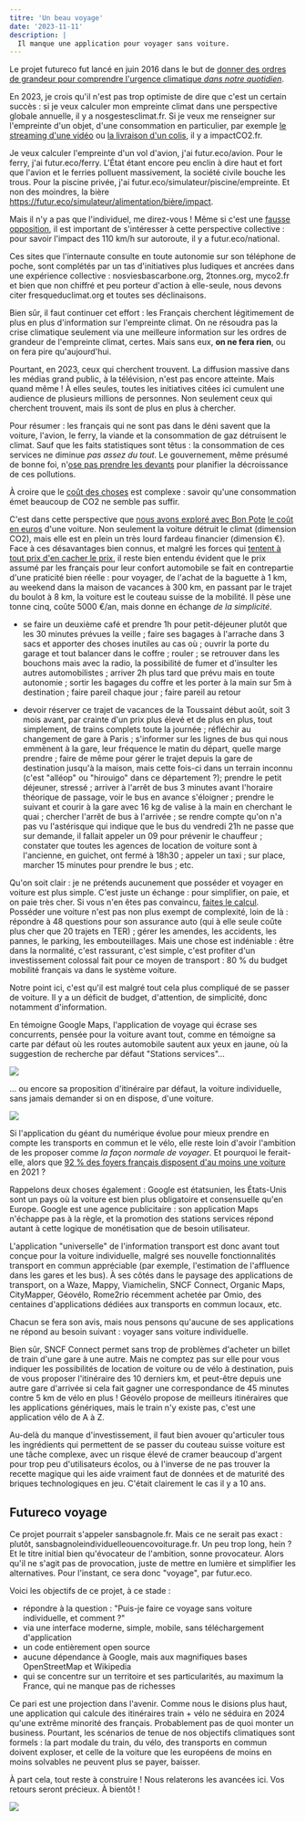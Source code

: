 ```yaml
---
titre: 'Un beau voyage'
date: '2023-11-11'
description: |
  Il manque une application pour voyager sans voiture.
---
```




Le projet futureco fut lancé en juin 2016 dans le but de [donner des ordres de grandeur pour comprendre l'urgence climatique *dans notre quotidien*](/a-propos). 

En 2023, je crois qu'il n'est pas trop optimiste de dire que c'est un certain succès : si je veux calculer mon empreinte climat dans une perspective globale annuelle, il y a nosgestesclimat.fr. Si je veux me renseigner sur l'empreinte d'un objet, d'une consommation en particulier, par exemple [le streaming d'une vidéo](https://impactco2.fr/numerique) ou [la livraison d'un colis](https://impactco2.fr/livraison), il y a impactCO2.fr. 

Je veux calculer l'empreinte d'un vol d'avion, j'ai futur.eco/avion. Pour le ferry, j'ai futur.eco/ferry. L'État étant encore peu enclin à dire haut et fort que l'avion et le ferries polluent massivement, la société civile bouche les trous. Pour la piscine privée, j'ai futur.eco/simulateur/piscine/empreinte. Et non des moindres, la bière https://futur.eco/simulateur/alimentation/bière/impact.

Mais il n'y a pas que l'individuel, me direz-vous ! Même si c'est une [fausse opposition](https://kont.me/éloge-décroissance-individuelle), il est important de s'intéresser à cette perspective collective : pour savoir l'impact des 110 km/h sur autoroute, il y a futur.eco/national.

Ces sites que l'internaute consulte en toute autonomie sur son téléphone de poche, sont complétés par un tas d'initiatives plus ludiques et ancrées dans une expérience collective : nosviesbascarbone.org, 2tonnes.org, myco2.fr et bien que non chiffré et peu porteur d'action à elle-seule, nous devons citer fresqueduclimat.org et toutes ses déclinaisons.

Bien sûr, il faut continuer cet effort : les Français cherchent légitimement de plus en plus d'information sur l'empreinte climat. On ne résoudra pas la crise climatique seulement via une meilleure information sur les ordres de grandeur de l'empreinte climat, certes. Mais sans eux, **on ne fera rien**, ou on fera pire qu'aujourd'hui.

Pourtant, en 2023, ceux qui cherchent trouvent. La diffusion massive dans les médias grand public, à la télévision, n'est pas encore atteinte. Mais quand même ! À elles seules, toutes les initiatives citées ici cumulent une audience de plusieurs millions de personnes. Non seulement ceux qui cherchent trouvent, mais ils sont de plus en plus à chercher. 

Pour résumer : les français qui ne sont pas dans le déni savent que la voiture, l'avion, le ferry, la viande et la consommation de gaz détruisent le climat. Sauf que les faits statistiques sont têtus : la consommation de ces services ne diminue *pas assez du tout*. Le gouvernement, même présumé de bonne foi, n'[ose pas prendre les devants](https://kont.me/versez-votre-acompte-écologique) pour planifier la décroissance de ces pollutions. 

À croire que le [coût des choses](https://kont.me/le-cout-des-choses) est complexe : savoir qu'une consommation émet beaucoup de CO2 ne semble pas suffir. 

C'est dans cette perspective que [nous avons exploré avec Bon Pote](https://bonpote.com/le-vrai-cout-dune-voiture-ou-de-la-voiture) [le coût en euros](/voyage/cout-voiture) d'une voiture. Non seulement la voiture détruit le climat (dimension CO2), mais elle est en plein un très lourd fardeau financier (dimension €). Face à ces désavantages bien connus, et malgré les forces qui [tentent à tout prix d'en cacher le prix](https://www.cc37.org/le-chiffre-du-mois-3-milliards-vs-46-milliards), il reste bien entendu évident que le prix assumé par les français pour leur confort automobile se fait en contrepartie d'une praticité bien réelle : pour voyager, de l'achat de la baguette à 1 km, au weekend dans la maison de vacances à 300 km, en passant par le trajet du boulot à 8 km, la voiture est le couteau suisse de la mobilité. Il pèse une tonne cinq, coûte 5000 €/an, mais donne en échange *de la simplicité*.

- se faire un deuxième café et prendre 1h pour petit-déjeuner plutôt que les 30 minutes prévues la veille ; faire ses bagages à l'arrache dans 3 sacs et apporter des choses inutiles au cas où ; ouvrir la porte du garage et tout balancer dans le coffre ; rouler ; se retrouver dans les bouchons mais avec la radio, la possibilité de fumer et d'insulter les autres automobilistes ; arriver 2h plus tard que prévu mais en toute autonomie ; sortir les bagages du coffre et les porter à la main sur 5m à destination ; faire pareil chaque jour ; faire pareil au retour

- devoir réserver ce trajet de vacances de la Toussaint début août, soit 3 mois avant, par crainte d'un prix plus élevé et de plus en plus, tout simplement, de trains complets toute la journée ; réfléchir au changement de gare à Paris ; s'informer sur les lignes de bus qui nous emmènent à la gare, leur fréquence le matin du départ, quelle marge prendre ; faire de même pour gérer le trajet depuis la gare de destination jusqu'à la maison, mais cette fois-ci dans un terrain inconnu (c'est "alléop" ou "hirouigo" dans ce département ?); prendre le petit déjeuner, stressé ; arriver à l'arrêt de bus 3 minutes avant l'horaire théorique de passage, voir le bus en avance s'éloigner ; prendre le suivant et courir à la gare avec 16 kg de valise à la main en cherchant le quai ; chercher l'arrêt de bus à l'arrivée ; se rendre compte qu'on n'a pas vu l'astérisque qui indique que le bus du vendredi 21h ne passe que sur demande, il fallait appeler un 09 pour prévenir le chauffeur ; constater que toutes les agences de location de voiture sont à l'ancienne, en guichet, ont fermé à 18h30 ; appeler un taxi ; sur place, marcher 15 minutes pour prendre le bus ; etc. 

Qu'on soit clair : je ne prétends aucunement que posséder et voyager en voiture est plus simple. C'est juste un échange : pour simplifier, on paie, et on paie très cher. Si vous n'en êtes pas convaincu, [faites le calcul](/voyage/cout-voiture). Posséder une voiture n'est pas non plus exempt de complexité, loin de là : répondre à 48 questions pour son assurance auto (qui à elle seule coûte plus cher que 20 trajets en TER) ; gérer les amendes, les accidents, les pannes, le parking, les embouteillages. Mais une chose est indéniable : être dans la normalité, c'est rassurant, c'est simple, c'est profiter d'un investissement colossal fait pour ce moyen de transport : 80 % du budget mobilité français va dans le système voiture. 

Notre point ici, c'est qu'il est malgré tout cela plus compliqué de se passer de voiture. Il y a un déficit de budget, d'attention, de simplicité, donc notamment d'information.

En témoigne Google Maps, l'application de voyage qui écrase ses concurrents, pensée pour la voiture avant tout, comme en témoigne sa carte par défaut où les routes automobile sautent aux yeux en jaune, où la suggestion de recherche par défaut "Stations services"...

![](/blog-images/google-maps-accueil.png)

... ou encore sa proposition d'itinéraire par défaut, la voiture individuelle, sans jamais demander si on en dispose, d'une voiture.

![](/blog-images/google-maps-itinéraire.png)

Si l'application du géant du numérique évolue pour mieux prendre en compte les transports en commun et le vélo, elle reste loin d'avoir l'ambition de les proposer comme *la façon normale de voyager*. Et pourquoi le ferait-elle, alors que [92 % des foyers français disposent d'au moins une voiture](https://www.ouest-france.fr/economie/transports/la-vie-sans-voiture-mission-impossible-pour-72-des-francais-2e9fb338-7dee-11ec-92fb-6689e2d2ee1b) en 2021 ? 

Rappelons deux choses également : Google est étatsunien, les États-Unis sont un pays où la voiture est bien plus obligatoire et consensuelle qu'en Europe. Google est une agence publicitaire : son application Maps n'échappe pas à la règle, et la promotion des stations services répond autant à cette logique de monétisation que de besoin utilisateur.

L'application "universelle" de l'information transport est donc avant tout conçue pour la voiture individuelle, malgré ses nouvelle fonctionnalités transport en commun appréciable (par exemple, l'estimation de l'affluence dans les gares et les bus). À ses côtés dans le paysage des applications de transport, on a Waze, Mappy, Viamichelin, SNCF Connect, Organic Maps, CityMapper, Géovélo, Rome2rio récemment achetée par Omio, des centaines d'applications dédiées aux transports en commun locaux, etc. 

Chacun se fera son avis, mais nous pensons qu'aucune de ses applications ne répond au besoin suivant : voyager sans voiture individuelle. 

Bien sûr, SNCF Connect permet sans trop de problèmes d'acheter un billet de train d'une gare à une autre. Mais ne comptez pas sur elle pour vous indiquer les possibilités de location de voiture ou de vélo à destination, puis de vous proposer l'itinéraire des 10 derniers km, et peut-être depuis une autre gare d'arrivée si cela fait gagner une correspondance de 45 minutes contre 5 km de vélo en plus ! Géovélo propose de meilleurs itinéraires que les applications génériques, mais le train n'y existe pas, c'est une application vélo de A à Z.

Au-delà du manque d'investissement, il faut bien avouer qu'articuler tous les ingrédients qui permettent de se passer du couteau suisse voiture est une tâche complexe, avec un risque élevé de cramer beaucoup d'argent pour trop peu d'utilisateurs écolos, ou à l'inverse de ne pas trouver la recette magique qui les aide vraiment faut de données et de maturité des briques technologiques en jeu. C'était clairement le cas il y a 10 ans.


## Futureco voyage

Ce projet pourrait s'appeler sansbagnole.fr. Mais ce ne serait pas exact : plutôt, sansbagnoleindividuelleouencovoiturage.fr. Un peu trop long, hein ? Et le titre initial bien qu'évocateur de l'ambition, sonne provocateur. Alors qu'il ne s'agit pas de provocation, juste de mettre en lumière et simplifier les alternatives. Pour l'instant, ce sera donc "voyage", par futur.eco.

Voici les objectifs de ce projet, à ce stade : 
- répondre à la question : "Puis-je faire ce voyage sans voiture individuelle, et comment ?"
- via une interface moderne, simple, mobile, sans téléchargement d'application
- un code entièrement open source
- aucune dépendance à Google, mais aux magnifiques bases OpenStreetMap et Wikipedia
- qui se concentre sur un territoire et ses particularités, au maximum la France, qui ne manque pas de richesses

Ce pari est une projection dans l'avenir. Comme nous le disions plus haut, une application qui calcule des itinéraires train + vélo ne séduira en 2024 qu'une extrême minorité des français. Probablement pas de quoi monter un business. Pourtant, les scénarios de tenue de nos objectifs climatiques sont formels : la part modale du train, du vélo, des transports en commun doivent exploser, et celle de la voiture que les européens de moins en moins solvables ne peuvent plus se payer, baisser. 


À part cela, tout reste à construire ! Nous relaterons les avancées ici. Vos retours seront précieux. À bientôt ! 

<img src="/gare.svg"/>


